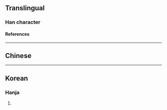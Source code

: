 {{character info}}
==Translingual==

===Han character===
{{Han char|rn=9|rad=人|as=04|sn=6|four=|canj=OOMN|ids=⿰亻气}}

====References====
{{Han ref|kx=0094.140|dkj=00406|hdz=10122.050|uh=3439}}

----

==Chinese==
{{zh-see|仡|v}}

----

==Korean==

===Hanja===
{{ko-hanja|날래다|날랠|흘}}

# {{rfdef|ko|sort=人04}}